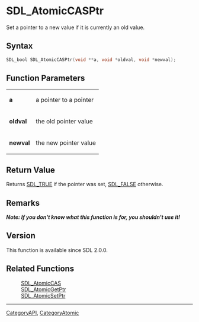 = SDL_AtomicCASPtr =

Set a pointer to a new value if it is currently an old value.

== Syntax ==

<syntaxhighlight lang='c'>
SDL_bool SDL_AtomicCASPtr(void **a, void *oldval, void *newval);
</syntaxhighlight>

== Function Parameters ==

{|
|'''a'''
|a pointer to a pointer
|-
|'''oldval'''
|the old pointer value
|-
|'''newval'''
|the new pointer value
|}

== Return Value ==

Returns [[SDL_TRUE]] if the pointer was set, [[SDL_FALSE]] otherwise.

== Remarks ==

'''''Note: If you don't know what this function is for, you shouldn't use
it!'''''

== Version ==

This function is available since SDL 2.0.0.

== Related Functions ==

:[[SDL_AtomicCAS]]
:[[SDL_AtomicGetPtr]]
:[[SDL_AtomicSetPtr]]

----
[[CategoryAPI]], [[CategoryAtomic]]


